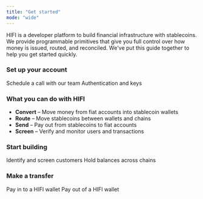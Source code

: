 ```yaml
---
title: "Get started"
mode: "wide"
---
```


HIFI is a developer platform to build financial infrastructure with stablecoins. We provide programmable primitives that give you full control over how money is issued, routed, and reconciled. We've put this guide together to help you get started quickly.

### Set up your account

<Columns cols={2}>
  <Card title="Request access" href="https://dashboard.hifibridge.com/login?request_access=true">
    Schedule a call with our team
  </Card>
  <Card title="Set up API">
    Authentication and keys
  </Card>
</Columns>

### What you can do with HIFI

- **Convert** – Move money from fiat accounts into stablecoin wallets
- **Route** – Move stablecoins between wallets and chains
- **Send** – Pay out from stablecoins to fiat accounts
- **Screen** – Verify and monitor users and transactions

### Start building

<Columns cols={2}>
  <Card title="Onboard a user">
    Identify and screen customers
  </Card>
  <Card title="Manage wallets">
    Hold balances across chains
  </Card>
</Columns>

### Make a transfer

<Columns cols={2}>
  <Card title="Onramp to USDC">
    Pay in to a HIFI wallet
  </Card>
  <Card title="Offramp to USD">
    Pay out of a HIFI wallet
  </Card>
</Columns>